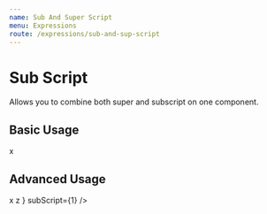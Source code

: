 ```yaml
---
name: Sub And Super Script
menu: Expressions
route: /expressions/sub-and-sup-script
---
```




# Sub Script
Allows you to combine both super and subscript on one component.

## Basic Usage

<Playground>
  <span>
    <span>
      x
    </span>
    <SubAndSuperScript
      superScript={2}
      subScript={1}
    />
  </span>
</Playground>

## Advanced Usage

<Playground>
  <span>
    <span>
      x
    </span>
    <SubAndSuperScript
      superScript={
        <span>
        <span>
          z
        </span>
        <SubAndSuperScript
          superScript={3}
          subScript={1}
        />
        </span>
      }
      subScript={1}
    />
  </span>
</Playground>